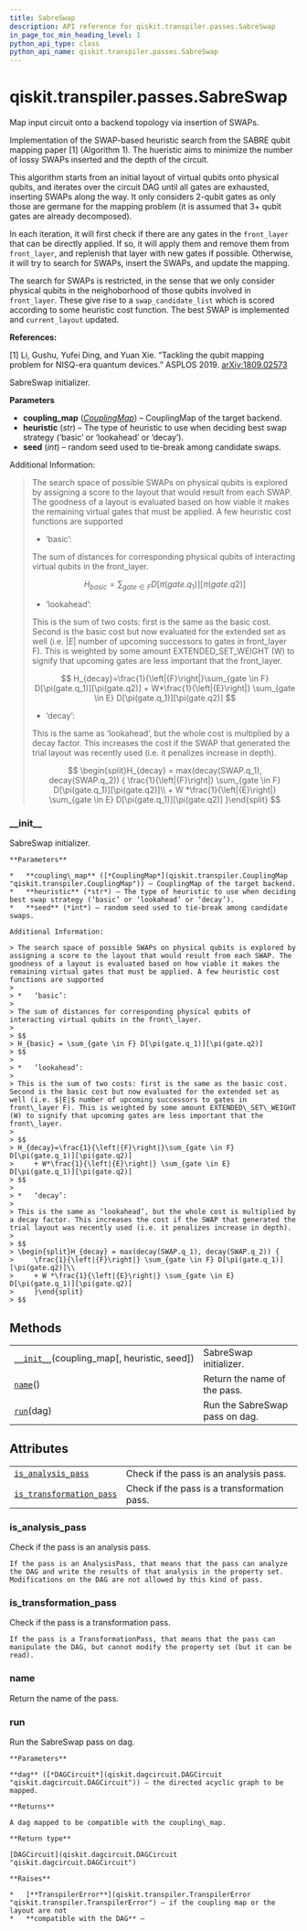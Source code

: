 ```yaml
---
title: SabreSwap
description: API reference for qiskit.transpiler.passes.SabreSwap
in_page_toc_min_heading_level: 1
python_api_type: class
python_api_name: qiskit.transpiler.passes.SabreSwap
---
```


<span id="qiskit-transpiler-passes-sabreswap" />

# qiskit.transpiler.passes.SabreSwap

<Class id="qiskit.transpiler.passes.SabreSwap" isDedicatedPage={true} github="https://github.com/qiskit/qiskit/tree/stable/0.16/qiskit/transpiler/passes/routing/sabre_swap.py" signature="SabreSwap(*args, **kwargs)" modifiers="class">
  Map input circuit onto a backend topology via insertion of SWAPs.

  Implementation of the SWAP-based heuristic search from the SABRE qubit mapping paper \[1] (Algorithm 1). The hueristic aims to minimize the number of lossy SWAPs inserted and the depth of the circuit.

  This algorithm starts from an initial layout of virtual qubits onto physical qubits, and iterates over the circuit DAG until all gates are exhausted, inserting SWAPs along the way. It only considers 2-qubit gates as only those are germane for the mapping problem (it is assumed that 3+ qubit gates are already decomposed).

  In each iteration, it will first check if there are any gates in the `front_layer` that can be directly applied. If so, it will apply them and remove them from `front_layer`, and replenish that layer with new gates if possible. Otherwise, it will try to search for SWAPs, insert the SWAPs, and update the mapping.

  The search for SWAPs is restricted, in the sense that we only consider physical qubits in the neighoborhood of those qubits involved in `front_layer`. These give rise to a `swap_candidate_list` which is scored according to some heuristic cost function. The best SWAP is implemented and `current_layout` updated.

  **References:**

  \[1] Li, Gushu, Yufei Ding, and Yuan Xie. “Tackling the qubit mapping problem for NISQ-era quantum devices.” ASPLOS 2019. [arXiv:1809.02573](https://arxiv.org/pdf/1809.02573.pdf)

  SabreSwap initializer.

  **Parameters**

  *   **coupling\_map** ([*CouplingMap*](qiskit.transpiler.CouplingMap "qiskit.transpiler.CouplingMap")) – CouplingMap of the target backend.
  *   **heuristic** (*str*) – The type of heuristic to use when deciding best swap strategy (‘basic’ or ‘lookahead’ or ‘decay’).
  *   **seed** (*int*) – random seed used to tie-break among candidate swaps.

  Additional Information:

  > The search space of possible SWAPs on physical qubits is explored by assigning a score to the layout that would result from each SWAP. The goodness of a layout is evaluated based on how viable it makes the remaining virtual gates that must be applied. A few heuristic cost functions are supported
  >
  > *   ‘basic’:
  >
  > The sum of distances for corresponding physical qubits of interacting virtual qubits in the front\_layer.
  >
  > $$
  > H_{basic} = \sum_{gate \in F} D[\pi(gate.q_1)][\pi(gate.q2)]
  > $$
  >
  > *   ‘lookahead’:
  >
  > This is the sum of two costs: first is the same as the basic cost. Second is the basic cost but now evaluated for the extended set as well (i.e. $|E|$ number of upcoming successors to gates in front\_layer F). This is weighted by some amount EXTENDED\_SET\_WEIGHT (W) to signify that upcoming gates are less important that the front\_layer.
  >
  > $$
  > H_{decay}=\frac{1}{\left|{F}\right|}\sum_{gate \in F} D[\pi(gate.q_1)][\pi(gate.q2)]
  >     + W*\frac{1}{\left|{E}\right|} \sum_{gate \in E} D[\pi(gate.q_1)][\pi(gate.q2)]
  > $$
  >
  > *   ‘decay’:
  >
  > This is the same as ‘lookahead’, but the whole cost is multiplied by a decay factor. This increases the cost if the SWAP that generated the trial layout was recently used (i.e. it penalizes increase in depth).
  >
  > $$
  > \begin{split}H_{decay} = max(decay(SWAP.q_1), decay(SWAP.q_2)) {
  >     \frac{1}{\left|{F}\right|} \sum_{gate \in F} D[\pi(gate.q_1)][\pi(gate.q2)]\\
  >     + W *\frac{1}{\left|{E}\right|} \sum_{gate \in E} D[\pi(gate.q_1)][\pi(gate.q2)]
  >     }\end{split}
  > $$

  ### \_\_init\_\_

  <Function id="qiskit.transpiler.passes.SabreSwap.__init__" signature="__init__(coupling_map, heuristic='basic', seed=None)">
    SabreSwap initializer.

    **Parameters**

    *   **coupling\_map** ([*CouplingMap*](qiskit.transpiler.CouplingMap "qiskit.transpiler.CouplingMap")) – CouplingMap of the target backend.
    *   **heuristic** (*str*) – The type of heuristic to use when deciding best swap strategy (‘basic’ or ‘lookahead’ or ‘decay’).
    *   **seed** (*int*) – random seed used to tie-break among candidate swaps.

    Additional Information:

    > The search space of possible SWAPs on physical qubits is explored by assigning a score to the layout that would result from each SWAP. The goodness of a layout is evaluated based on how viable it makes the remaining virtual gates that must be applied. A few heuristic cost functions are supported
    >
    > *   ‘basic’:
    >
    > The sum of distances for corresponding physical qubits of interacting virtual qubits in the front\_layer.
    >
    > $$
    > H_{basic} = \sum_{gate \in F} D[\pi(gate.q_1)][\pi(gate.q2)]
    > $$
    >
    > *   ‘lookahead’:
    >
    > This is the sum of two costs: first is the same as the basic cost. Second is the basic cost but now evaluated for the extended set as well (i.e. $|E|$ number of upcoming successors to gates in front\_layer F). This is weighted by some amount EXTENDED\_SET\_WEIGHT (W) to signify that upcoming gates are less important that the front\_layer.
    >
    > $$
    > H_{decay}=\frac{1}{\left|{F}\right|}\sum_{gate \in F} D[\pi(gate.q_1)][\pi(gate.q2)]
    >     + W*\frac{1}{\left|{E}\right|} \sum_{gate \in E} D[\pi(gate.q_1)][\pi(gate.q2)]
    > $$
    >
    > *   ‘decay’:
    >
    > This is the same as ‘lookahead’, but the whole cost is multiplied by a decay factor. This increases the cost if the SWAP that generated the trial layout was recently used (i.e. it penalizes increase in depth).
    >
    > $$
    > \begin{split}H_{decay} = max(decay(SWAP.q_1), decay(SWAP.q_2)) {
    >     \frac{1}{\left|{F}\right|} \sum_{gate \in F} D[\pi(gate.q_1)][\pi(gate.q2)]\\
    >     + W *\frac{1}{\left|{E}\right|} \sum_{gate \in E} D[\pi(gate.q_1)][\pi(gate.q2)]
    >     }\end{split}
    > $$
  </Function>

  ## Methods

  |                                                                                                                                             |                                |
  | ------------------------------------------------------------------------------------------------------------------------------------------- | ------------------------------ |
  | [`__init__`](#qiskit.transpiler.passes.SabreSwap.__init__ "qiskit.transpiler.passes.SabreSwap.__init__")(coupling\_map\[, heuristic, seed]) | SabreSwap initializer.         |
  | [`name`](#qiskit.transpiler.passes.SabreSwap.name "qiskit.transpiler.passes.SabreSwap.name")()                                              | Return the name of the pass.   |
  | [`run`](#qiskit.transpiler.passes.SabreSwap.run "qiskit.transpiler.passes.SabreSwap.run")(dag)                                              | Run the SabreSwap pass on dag. |

  ## Attributes

  |                                                                                                                                                    |                                             |
  | -------------------------------------------------------------------------------------------------------------------------------------------------- | ------------------------------------------- |
  | [`is_analysis_pass`](#qiskit.transpiler.passes.SabreSwap.is_analysis_pass "qiskit.transpiler.passes.SabreSwap.is_analysis_pass")                   | Check if the pass is an analysis pass.      |
  | [`is_transformation_pass`](#qiskit.transpiler.passes.SabreSwap.is_transformation_pass "qiskit.transpiler.passes.SabreSwap.is_transformation_pass") | Check if the pass is a transformation pass. |

  ### is\_analysis\_pass

  <Function id="qiskit.transpiler.passes.SabreSwap.is_analysis_pass" signature="is_analysis_pass" modifiers="property">
    Check if the pass is an analysis pass.

    If the pass is an AnalysisPass, that means that the pass can analyze the DAG and write the results of that analysis in the property set. Modifications on the DAG are not allowed by this kind of pass.
  </Function>

  ### is\_transformation\_pass

  <Function id="qiskit.transpiler.passes.SabreSwap.is_transformation_pass" signature="is_transformation_pass" modifiers="property">
    Check if the pass is a transformation pass.

    If the pass is a TransformationPass, that means that the pass can manipulate the DAG, but cannot modify the property set (but it can be read).
  </Function>

  ### name

  <Function id="qiskit.transpiler.passes.SabreSwap.name" signature="name()">
    Return the name of the pass.
  </Function>

  ### run

  <Function id="qiskit.transpiler.passes.SabreSwap.run" signature="run(dag)">
    Run the SabreSwap pass on dag.

    **Parameters**

    **dag** ([*DAGCircuit*](qiskit.dagcircuit.DAGCircuit "qiskit.dagcircuit.DAGCircuit")) – the directed acyclic graph to be mapped.

    **Returns**

    A dag mapped to be compatible with the coupling\_map.

    **Return type**

    [DAGCircuit](qiskit.dagcircuit.DAGCircuit "qiskit.dagcircuit.DAGCircuit")

    **Raises**

    *   [**TranspilerError**](qiskit.transpiler.TranspilerError "qiskit.transpiler.TranspilerError") – if the coupling map or the layout are not
    *   **compatible with the DAG** –
  </Function>
</Class>

